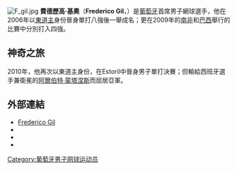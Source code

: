 [[File:F_gil.jpg|thumb]]
'''費德歷高·基奧'''（'''Frederico Gil'''，{{bd|1985年|3月24日|catIdx=G}}）是[[葡萄牙|葡萄牙]]首席男子網球選手，他在2006年以[[東道主|東道主]]身份晉身{{tsl|en|2006 Estoril Open||Estoril Open}}單打八強後一舉成名；更在2009年的[[南非|南非]]和[[巴西|巴西]]舉行的比賽中分別打入四強。

==神奇之旅==
2010年，他再次以東道主身份，在Estoril中晉身男子單打決賽；但輸給西班牙選手兼衛冕的[[阿爾伯特·蒙塔涅斯|阿爾伯特·蒙塔涅斯]]而屈居亞軍。

== 外部連結 ==
* [http://www.fredericogil.com/ Frederico Gil] {{Wayback|url=http://www.fredericogil.com/ |date=20180319101033 }}
* {{ATP|id=G717}}
* {{ITF Profile|費德歷高·基奧|100002975}}
* {{DavisCupplayerlink|id=100002975}}

{{网球运动员小作品}}

{{DEFAULTSORT:Gil, Frederico}}

[[Category:葡萄牙男子网球运动员|Category:葡萄牙男子网球运动员]]